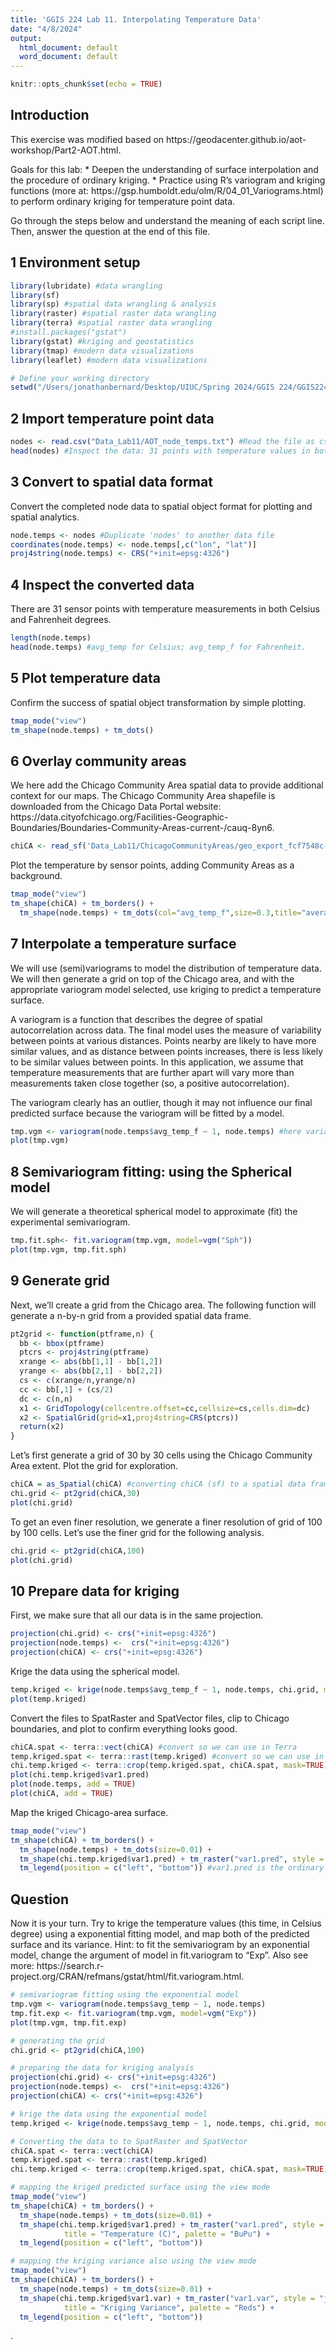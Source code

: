 ```yaml
---
title: 'GGIS 224 Lab 11. Interpolating Temperature Data'
date: "4/8/2024"
output:
  html_document: default
  word_document: default
---
```


```r
knitr::opts_chunk$set(echo = TRUE)
```


## Introduction

This exercise was modified based on https://geodacenter.github.io/aot-workshop/Part2-AOT.html.

Goals for this lab:
* Deepen the understanding of surface interpolation and the procedure of ordinary kriging. 
* Practice using R's variogram and kriging functions (more at: https://gsp.humboldt.edu/olm/R/04_01_Variograms.html) to perform ordinary kriging for temperature point data.

Go through the steps below and understand the meaning of each script line.
Then, answer the question at the end of this file.

## 1 Environment setup
```r
library(lubridate) #data wrangling
library(sf)
library(sp) #spatial data wrangling & analysis
library(raster) #spatial raster data wrangling
library(terra) #spatial raster data wrangling
#install.packages("gstat")
library(gstat) #kriging and geostatistics
library(tmap) #modern data visualizations
library(leaflet) #modern data visualizations

# Define your working directory
setwd("/Users/jonathanbernard/Desktop/UIUC/Spring 2024/GGIS 224/GGIS224/Labs/Lab11")
```


## 2 Import temperature point data
```r
nodes <- read.csv("Data_Lab11/AOT_node_temps.txt") #Read the file as csv
head(nodes) #Inspect the data: 31 points with temperature values in both Celsius and Fahrenheit degrees.
```


## 3 Convert to spatial data format
Convert the completed node data to spatial object format for plotting and spatial analytics.
```r
node.temps <- nodes #Duplicate 'nodes' to another data file
coordinates(node.temps) <- node.temps[,c("lon", "lat")]
proj4string(node.temps) <- CRS("+init=epsg:4326")
```


## 4 Inspect the converted data
There are 31 sensor points with temperature measurements in both Celsius and Fahrenheit degrees.
```r
length(node.temps)
head(node.temps) #avg_temp for Celsius; avg_temp_f for Fahrenheit. 
```


## 5 Plot temperature data
Confirm the success of spatial object transformation by simple plotting.
```r
tmap_mode("view")
tm_shape(node.temps) + tm_dots()
```


## 6 Overlay community areas
We here add the Chicago Community Area spatial data to provide additional context for our maps.
The Chicago Community Area shapefile is downloaded from the Chicago Data Portal website: https://data.cityofchicago.org/Facilities-Geographic-Boundaries/Boundaries-Community-Areas-current-/cauq-8yn6. 
```r
chiCA <- read_sf('Data_Lab11/ChicagoCommunityAreas/geo_export_fcf7548c-1d07-4c42-99a3-156e428257cc.shp')
```

Plot the temperature by sensor points, adding Community Areas as a background.
```r
tmap_mode("view")
tm_shape(chiCA) + tm_borders() + 
  tm_shape(node.temps) + tm_dots(col="avg_temp_f",size=0.3,title="average temp (F)") 
```


## 7 Interpolate a temperature surface
We will use (semi)variograms to model the distribution of temperature data. We will then generate a grid on top of the Chicago area, and with the appropriate variogram model selected, use kriging to predict a temperature surface.

A variogram is a function that describes the degree of spatial autocorrelation across data. The final model uses the measure of variability between points at various distances. Points nearby are likely to have more similar values, and as distance between points increases, there is less likely to be similar values between points. In this application, we assume that temperature measurements that are further apart will vary more than measurements taken close together (so, a positive autocorrelation).

The variogram clearly has an outlier, though it may not influence our final predicted surface because the variogram will be fitted by a model.
```r
tmp.vgm <- variogram(node.temps$avg_temp_f ~ 1, node.temps) #here variable avg_temp_f (temperature measurements in Fahrenheit) is used. 
plot(tmp.vgm)
```


## 8 Semivariogram fitting: using the Spherical model
We will generate a theoretical spherical model to approximate (fit) the experimental semivariogram.
```r
tmp.fit.sph<- fit.variogram(tmp.vgm, model=vgm("Sph"))
plot(tmp.vgm, tmp.fit.sph)
```


## 9 Generate grid
Next, we’ll create a grid from the Chicago area. The following function will generate a n-by-n grid from a provided spatial data frame.
```r
pt2grid <- function(ptframe,n) {
  bb <- bbox(ptframe)  
  ptcrs <- proj4string(ptframe)  
  xrange <- abs(bb[1,1] - bb[1,2])  
  yrange <- abs(bb[2,1] - bb[2,2])  
  cs <- c(xrange/n,yrange/n)  
  cc <- bb[,1] + (cs/2)  
  dc <- c(n,n)  
  x1 <- GridTopology(cellcentre.offset=cc,cellsize=cs,cells.dim=dc)  
  x2 <- SpatialGrid(grid=x1,proj4string=CRS(ptcrs))
  return(x2)
}
```

Let’s first generate a grid of 30 by 30 cells using the Chicago Community Area extent. Plot the grid for exploration.
```r
chiCA = as_Spatial(chiCA) #converting chiCA (sf) to a spatial data frame object (needed for executing the pt2grid function)
chi.grid <- pt2grid(chiCA,30)
plot(chi.grid)
```

To get an even finer resolution, we generate a finer resolution of grid of 100 by 100 cells. Let's use the finer grid for the following analysis.
```r
chi.grid <- pt2grid(chiCA,100)
plot(chi.grid)
```


## 10 Prepare data for kriging
First, we make sure that all our data is in the same projection.
```r
projection(chi.grid) <- crs("+init=epsg:4326")  
projection(node.temps) <-  crs("+init=epsg:4326")
projection(chiCA) <- crs("+init=epsg:4326")
```

Krige the data using the spherical model.
```r
temp.kriged <- krige(node.temps$avg_temp_f ~ 1, node.temps, chi.grid, model = tmp.fit.sph) #Again, variable avg_temp_f is used for kriging. 
plot(temp.kriged)
```

Convert the files to SpatRaster and SpatVector files, clip to Chicago boundaries, and plot to confirm everything looks good.
```r
chiCA.spat <- terra::vect(chiCA) #convert so we can use in Terra
temp.kriged.spat <- terra::rast(temp.kriged) #convert so we can use in Terra
chi.temp.kriged <- terra::crop(temp.kriged.spat, chiCA.spat, mask=TRUE) #use chiCA as a mask so we only see temperatures within the Chicago boundary
plot(chi.temp.kriged$var1.pred)
plot(node.temps, add = TRUE)
plot(chiCA, add = TRUE)
```

Map the kriged Chicago-area surface. 

```r
tmap_mode("view")
tm_shape(chiCA) + tm_borders() + 
  tm_shape(node.temps) + tm_dots(size=0.01) +
  tm_shape(chi.temp.kriged$var1.pred) + tm_raster("var1.pred", style = "jenks", title = "Temperature (F)", palette = "BuPu") +
  tm_legend(position = c("left", "bottom")) #var1.pred is the ordinary kriging predictions, and #var1.var is the ordinary kriging variance
```

## Question 
Now it is your turn. Try to krige the temperature values (this time, in Celsius degree) using a exponential fitting model, and map both of the predicted surface and its variance. 
Hint: to fit the semivariogram by an exponential model, change the argument of model in fit.variogram to "Exp". 
Also see more: https://search.r-project.org/CRAN/refmans/gstat/html/fit.variogram.html. 
```r
# semivariogram fitting using the exponential model
tmp.vgm <- variogram(node.temps$avg_temp ~ 1, node.temps) 
tmp.fit.exp <- fit.variogram(tmp.vgm, model=vgm("Exp"))
plot(tmp.vgm, tmp.fit.exp)

# generating the grid
chi.grid <- pt2grid(chiCA,100)

# preparing the data for kriging analysis
projection(chi.grid) <- crs("+init=epsg:4326")  
projection(node.temps) <-  crs("+init=epsg:4326")
projection(chiCA) <- crs("+init=epsg:4326")

# krige the data using the exponential model
temp.kriged <- krige(node.temps$avg_temp ~ 1, node.temps, chi.grid, model = tmp.fit.exp)

# Converting the data to to SpatRaster and SpatVector
chiCA.spat <- terra::vect(chiCA)
temp.kriged.spat <- terra::rast(temp.kriged)
chi.temp.kriged <- terra::crop(temp.kriged.spat, chiCA.spat, mask=TRUE)

# mapping the kriged predicted surface using the view mode
tmap_mode("view")
tm_shape(chiCA) + tm_borders() + 
  tm_shape(node.temps) + tm_dots(size=0.01) +
  tm_shape(chi.temp.kriged$var1.pred) + tm_raster("var1.pred", style = "jenks", 
            title = "Temperature (C)", palette = "BuPu") +
  tm_legend(position = c("left", "bottom"))

# mapping the kriging variance also using the view mode
tmap_mode("view") 
tm_shape(chiCA) + tm_borders() +
  tm_shape(node.temps) + tm_dots(size=0.01) + 
  tm_shape(chi.temp.kriged$var1.var) + tm_raster("var1.var", style = "jenks",
            title = "Kriging Variance", palette = "Reds") +
  tm_legend(position = c("left", "bottom"))
```
.